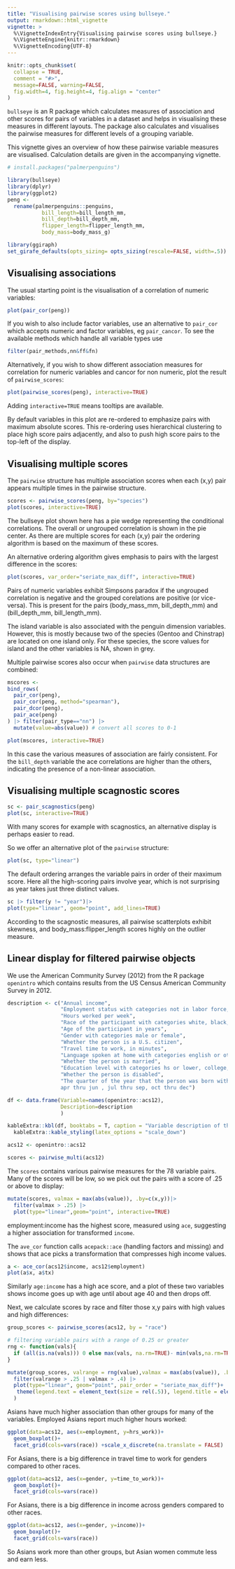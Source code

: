 ```yaml
---
title: "Visualising pairwise scores using bullseye."
output: rmarkdown::html_vignette
vignette: >
  %\VignetteIndexEntry{Visualising pairwise scores using bullseye.}
  %\VignetteEngine{knitr::rmarkdown}
  %\VignetteEncoding{UTF-8}
---
```


```r
knitr::opts_chunk$set(
  collapse = TRUE,
  comment = "#>",
  message=FALSE, warning=FALSE,
  fig.width=4, fig.height=4, fig.align = "center"
)


```


`bullseye` is an R package which calculates measures of association and other scores for pairs of variables in a dataset and helps in visualising these measures in different layouts. The package also calculates and visualises the pairwise measures for different levels of a grouping variable. 

This vignette gives an overview of how these pairwise variable measures  are visualised. Calculation details are given in the accompanying vignette.  


```r
# install.packages("palmerpenguins")

library(bullseye)
library(dplyr)
library(ggplot2)
peng <-
  rename(palmerpenguins::penguins, 
           bill_length=bill_length_mm,
           bill_depth=bill_depth_mm,
           flipper_length=flipper_length_mm,
           body_mass=body_mass_g)
```

```r
library(ggiraph)
set_girafe_defaults(opts_sizing= opts_sizing(rescale=FALSE, width=.5))
```


## Visualising associations

The usual starting point is the visualisation of a correlation of numeric variables:

```r
plot(pair_cor(peng))
```


If you wish to also include factor variables, use an alternative to `pair_cor` which accepts numeric and factor variables, eg
`pair_cancor`. To see the available methods which handle all variable types use

```r
filter(pair_methods,nn&ff&fn)
```

Alternatively, if you wish to show different association measures for correlation for numeric variables and cancor for non numeric, plot 
the result of `pairwise_scores`:

```r
plot(pairwise_scores(peng), interactive=TRUE)
```

Adding `interactive=TRUE` means tooltips are available.


By default variables in this plot are re-ordered to emphasize pairs with maximum absolute scores. This re-ordering uses hierarchical clustering to place high score pairs adjacently, and also to push high score pairs to the top-left of the display.






## Visualising multiple scores

The `pairwise` structure has multiple association scores when each (x,y) pair appears multiple times in the pairwise structure.
```r
scores <- pairwise_scores(peng, by="species")
plot(scores, interactive=TRUE) 
```
The bullseye plot shown here has a pie wedge representing the conditional correlations. The overall or ungrouped correlation is shown in the pie center.
As there are multiple scores for each (x,y) pair the ordering algorithm is based on the maximum of these scores.

An alternative ordering algorithm gives emphasis to pairs with the largest difference in the scores:
```r
plot(scores, var_order="seriate_max_diff", interactive=TRUE) 
```

Pairs of numeric variables exhibit Simpsons paradox if the ungrouped correlation is negative and the grouped corelations are positive (or vice-versa). This is present for the pairs (body_mass_mm, bill_depth_mm) and (bill_depth_mm, bill_length_mm).

The island variable is also associated with the penguin dimension variables.
However, this is mostly because two of the species (Gentoo and Chinstrap) are located on one island only. For these species, the score values for island  and the  other variables is NA, shown in grey.



Multiple pairwise scores also occur when `pairwise` data structures are combined:

```r
mscores <- 
bind_rows(
  pair_cor(peng),
  pair_cor(peng, method="spearman"),
  pair_dcor(peng),
  pair_ace(peng)
) |> filter(pair_type=="nn") |>
  mutate(value=abs(value)) # convert all scores to 0-1

plot(mscores, interactive=TRUE) 
```

In this case the various measures of association are fairly consistent. For the `bill_depth` variable the ace correlations are higher than the others,
indicating the presence of a non-linear association.

## Visualising multiple scagnostic scores



```r
sc <- pair_scagnostics(peng)
plot(sc, interactive=TRUE)
```
With many scores for example with scagnostics, an alternative display is perhaps easier to read.

So we offer an alternative plot of the `pairwise` structure:

```r
plot(sc, type="linear")
```

The default ordering arranges the variable pairs in order of their maximum score. Here all the high-scoring pairs involve year, which is not surprising as year takes just three distinct values.

```r
sc |> filter(y != "year")|>
plot(type="linear", geom="point", add_lines=TRUE)
```

According to the scagnostic measures, all pairwise scatterplots exhibit skewness, and body_mass:flipper_length scores highly on the outlier measure.

## Linear display for filtered pairwise objects

We use the American Community Survey (2012) from the R package `openintro` which contains results from the US Census American Community Survey in 2012. 

```r
description <- c("Annual income",
                 "Employment status with categories not in labor force, unemployed, employed",
                 "Hours worked per week",
                 "Race of the participant with categories white, black, asian or other",
                 "Age of the participant in years",
                 "Gender with categories male or female",
                 "Whether the person is a U.S. citizen",
                 "Travel time to work, in minutes",
                 "Language spoken at home with categories english or other",
                 "Whether the person is married",
                 "Education level with categories hs or lower, college, grad",
                 "Whether the person is disabled",
                 "The quarter of the year that the person was born with categories jan thru mar,
                 apr thru jun , jul thru sep, oct thru dec")

df <- data.frame(Variable=names(openintro::acs12),
                 Description=description
                 )

kableExtra::kbl(df, booktabs = T, caption = "Variable description of the acs12 dataset") |>
  kableExtra::kable_styling(latex_options = "scale_down")
```


```r
acs12 <- openintro::acs12

scores <- pairwise_multi(acs12)
```
The `scores` contains various pairwise measures for the 78 variable pairs. Many of the scores will be low,
so we pick out the pairs with a score of .25 or above to display:

```r
mutate(scores, valmax = max(abs(value)), .by=c(x,y))|>
  filter(valmax > .25) |>
  plot(type="linear",geom="point", interactive=TRUE)


```
employment:income has the highest score, measured using `ace`, suggesting  a higher association for transformed `income`.

The `ave_cor` function calls  `acepack::ace` (handling factors and missing) and shows that ace picks a transformation that compresses high income values.

```r
a <- ace_cor(acs12$income, acs12$employment)
plot(a$x, a$tx)
```

Similarly `age:income` has a high ace score, and a plot of these two variables shows income goes up with age until about age 40 and then drops off.



Next, we calculate scores by race and filter those x,y pairs with high values and high differences:

```r
group_scores <- pairwise_scores(acs12, by = "race")

# filtering variable pairs with a range of 0.25 or greater
rng <- function(vals){
  if (all(is.na(vals))) 0 else max(vals, na.rm=TRUE)- min(vals,na.rm=TRUE)
}

mutate(group_scores, valrange = rng(value),valmax = max(abs(value)), .by=c(x,y))|>
  filter(valrange > .25 | valmax > .4) |>
  plot(type="linear", geom="point", pair_order = "seriate_max_diff")+ 
   theme(legend.text = element_text(size = rel(.5)), legend.title = element_text(size = rel(.5))
  )
```



Asians have much higher association than other groups for many of the variables.
Employed Asians report much higher hours worked:

```r
ggplot(data=acs12, aes(x=employment, y=hrs_work))+
  geom_boxplot()+
  facet_grid(cols=vars(race)) +scale_x_discrete(na.translate = FALSE)
```

For Asians, there is a big difference in travel time to work for genders compared to other races.
```r
ggplot(data=acs12, aes(x=gender, y=time_to_work))+
  geom_boxplot()+
  facet_grid(cols=vars(race)) 
```

For Asians, there is a big difference in income across genders compared to other races.

```r
ggplot(data=acs12, aes(x=gender, y=income))+
  geom_boxplot()+
  facet_grid(cols=vars(race))
```

So Asians work more than other groups, but Asian women commute less and earn less.





